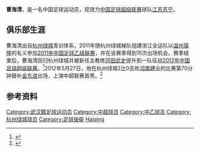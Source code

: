 {{noteta|G1=足球}}{{infobox Football biography
| playername= 曹海清
| image =
| fullname = 曹海清
| dateofbirth = {{Birth date and age|1993|9|28}}
| cityofbirth = [[湖北省|湖北省]][[武汉市|武汉市]]
| countryofbirth = [[中国|中国]]
| currentclub = [[江苏苏宁足球俱乐部|江苏苏宁]]
| clubnumber = 
| height = {{height|m=1.84}}
| position = [[后卫_(足球)|后卫]]
| youthyears1 = {{0|0000}}-2012
| youthclubs1 = [[杭州绿城足球俱乐部|杭州绿城]]
| years1 = 2011 
| clubs1 = [[温州葆隆足球俱乐部|温州葆隆]]
| caps1 = 15
| goals1 = 0
| years2 =2012-2016
| clubs2 = [[杭州绿城足球俱乐部|杭州绿城]]
| caps2 = 10
| goals2 = 0
| years3 =2017-
| clubs3 = [[江苏苏宁足球俱乐部|江苏苏宁]]
| caps3 = 
| goals3 = 

|      nationalyears1 = 
|       nationalteam1 = 
|       nationalcaps1 = 
|      nationalgoals1 = 
| pcupdate = 2015年1月1日
| ntupdate = 
}}
'''曹海清'''{{BD|1993年|9月28日|||Cao, Haiqing}}，是一名中国足球运动员，现效力[[中国足球超级联赛|中国足球超级联赛]]球队[[江苏苏宁足球俱乐部|江苏苏宁]]。

==俱乐部生涯==
曹海清出自[[杭州绿城足球俱乐部|杭州绿城]]青训体系，2011年随杭州绿城梯队组建浙江全运队以[[温州葆隆足球俱乐部|温州葆隆]]的名义参加[[2011年中国足球乙级联赛|2011年中国足球乙级联赛]]，并在该赛季得到15次出场机会。赛季结束后，曹海清回归杭州绿城并被新任主教练[[冈田武史|冈田武史]]提升到一队征战[[2012年中国足球超级联赛|2012年中国足球超级联赛]]。<ref>{{Cite web |url=http://sports.sohu.com/20120310/n337315010.shtml |title=2012年中超联赛杭州绿城队球员完全名单 |accessdate=2015-03-25 |archive-date=2019-02-02 |archive-url=https://web.archive.org/web/20190202041512/http://sports.sohu.com/20120310/n337315010.shtml |dead-url=no }}</ref>2012年5月27日，他在杭州绿城2比0击败[[河南建业足球俱乐部|河南建业]]的比赛第70分钟替补[[金东进|金东进]]出场，上演中超联赛首秀。<ref>{{Cite web |url=http://sports.sohu.com/20120527/n344186470.shtml |title=争议点球双煞建功 绿城2-0建业四连胜 |accessdate=2015-03-25 |archive-date=2015-03-26 |archive-url=https://web.archive.org/web/20150326003712/http://sports.sohu.com/20120527/n344186470.shtml |dead-url=no }}</ref>

==参考资料==
{{reflist}}

{{2014年亚运会男子足球中国参赛名单}}
{{2012年中超分类名单杭州}}
{{2013年中超分类名单杭州}}
{{2014年中超分类名单杭州}}
{{2015年中超分类名单杭州}}
{{2016年中超分类名单杭州}}
{{2017年中超分类名单江苏}}
{{2018年中超分类名单江苏}}

{{DEFAULTSORT:Cao, Haiqing}}
[[Category:武汉籍足球运动员|Category:武汉籍足球运动员]]
[[Category:中超球员|Category:中超球员]]
[[Category:中乙球员|Category:中乙球员]]
[[Category:杭州绿城球员|Category:杭州绿城球员]]
[[Category:足球後衛|Category:足球後衛]]
[[Category:曹姓|Haiqing]]